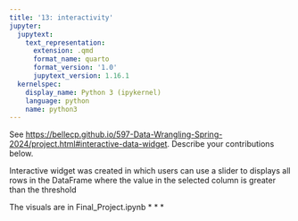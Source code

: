```yaml
---
title: '13: interactivity'
jupyter:
  jupytext:
    text_representation:
      extension: .qmd
      format_name: quarto
      format_version: '1.0'
      jupytext_version: 1.16.1
  kernelspec:
    display_name: Python 3 (ipykernel)
    language: python
    name: python3
---
```


See <https://bellecp.github.io/597-Data-Wrangling-Spring-2024/project.html#interactive-data-widget>.
Describe your contributions below.

Interactive widget was created in which users can use a slider to displays all rows in the DataFrame where the value in the selected column is greater than the threshold

The visuals are in Final_Project.ipynb
* * *

